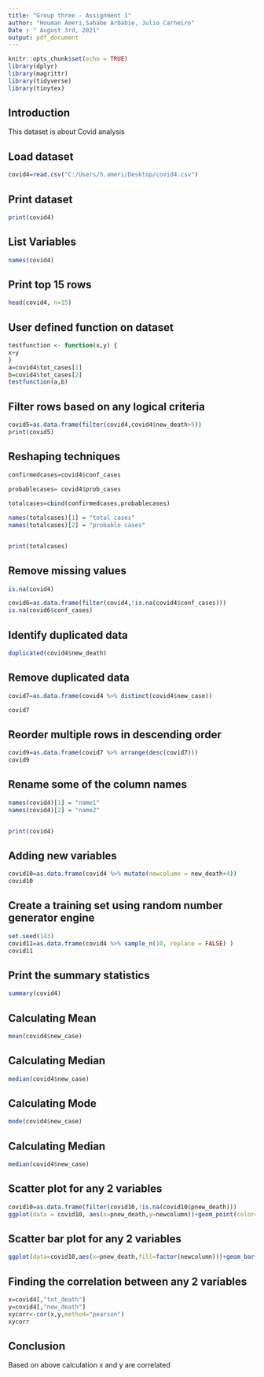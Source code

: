 ---
title: "Group three - Assignment 1"
author: "Houman Ameri,Sahabe Arbabie, Julio Carneiro"
Date : " August 3rd, 2021"
output: pdf_document
---

```{r setup, include=FALSE}
knitr::opts_chunk$set(echo = TRUE)
library(dplyr)
library(magrittr)
library(tidyverse)
library(tinytex)
```


## Introduction

This dataset is about Covid analysis

## Load dataset

```{r echo=TRUE}
covid4=read.csv("C:/Users/h.ameri/Desktop/covid4.csv")
```


## Print dataset
```{r echo=TRUE}

print(covid4)
```
## List Variables
```{r echo=TRUE}
names(covid4)

```
## Print top 15 rows
```{r echo=TRUE}
head(covid4, n=15)
```

## User defined function on dataset
```{r echo=TRUE}
testfunction <- function(x,y) {
x+y
}
a=covid4$tot_cases[1]
b=covid4$tot_cases[2]
testfunction(a,b)

```
## Filter rows based on any logical criteria
```{r echo=TRUE}
covid5=as.data.frame(filter(covid4,covid4$new_death>5))
print(covid5)
```
## Reshaping techniques
```{r echo=TRUE}
confirmedcases=covid4$conf_cases
  
probablecases= covid4$prob_cases

totalcases=cbind(confirmedcases,probablecases)

names(totalcases)[1] = "total cases"
names(totalcases)[2] = "probable cases"


print(totalcases)
```
## Remove missing values
```{r echo=TRUE}
is.na(covid4)
```
```{r echo=TRUE}
covid6=as.data.frame(filter(covid4,!is.na(covid4$conf_cases)))
is.na(covid6$conf_cases)
```
## Identify duplicated data 
```{r echo=TRUE}
duplicated(covid4$new_death)
```
## Remove duplicated data 

```{r echo=TRUE}
covid7=as.data.frame(covid4 %>% distinct(covid4$new_case))

covid7

```

## Reorder multiple rows in descending order

```{r}
covid9=as.data.frame(covid7 %>% arrange(desc(covid7)))
covid9
```
## Rename some of the column names

```{r echo=TRUE}
names(covid4)[1] = "name1"
names(covid4)[2] = "name2"


print(covid4)
```
## Adding new variables
```{r echo=TRUE}
covid10=as.data.frame(covid4 %>% mutate(newcolumn = new_death+4))
covid10
```
## Create a training set using random number generator engine

```{r echo=TRUE}
set.seed(143)
covid11=as.data.frame(covid4 %>% sample_n(10, replace = FALSE) )
covid11
```

## Print the summary statistics
```{r echo=TRUE}
summary(covid4)
```
## Calculating Mean

```{r echo=TRUE}
mean(covid4$new_case)
```

## Calculating Median

```{r echo=TRUE}
median(covid4$new_case)
```
## Calculating Mode

```{r echo=TRUE}
mode(covid4$new_case)
```
## Calculating Median
```{r echo=TRUE}
median(covid4$new_case)
```
## Scatter plot for any 2 variables

```{r echo=TRUE}
covid10=as.data.frame(filter(covid10,!is.na(covid10$pnew_death)))
ggplot(data = covid10, aes(x=pnew_death,y=newcolumn))+geom_point(color="steelblue",shape=9)
```
## Scatter bar plot for any 2 variables
```{r echo=TRUE}
ggplot(data=covid10,aes(x=pnew_death,fill=factor(newcolumn)))+geom_bar()
```

## Finding the correlation between any 2 variables

```{r echo=TRUE}
x=covid4[,"tot_death"]
y=covid4[,"new_death"]
xycorr<-cor(x,y,method="pearson")
xycorr
```
## Conclusion

Based on above calculation x and y are correlated

